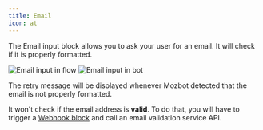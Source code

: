 ```yaml
---
title: Email
icon: at
---
```


The Email input block allows you to ask your user for an email. It will check if it is properly formatted.

<Tabs>
  <Tab title="Flow">
    <Frame>
      <img
        src="/images/blocks/inputs/email-flow.png"
        alt="Email input in flow"
        className="rounded-lg"
      />
    </Frame>
  </Tab>
  <Tab title="Bot">
    <Frame>
      <img
        src="/images/blocks/inputs/email-bot.png"
        alt="Email input in bot"
        className="rounded-lg"
      />
    </Frame>
  </Tab>
</Tabs>

The retry message will be displayed whenever Mozbot detected that the email is not properly formatted.

It won't check if the email address is **valid**. To do that, you will have to trigger a [Webhook block](/editor/blocks/integrations/webhook) and call an email validation service API.
